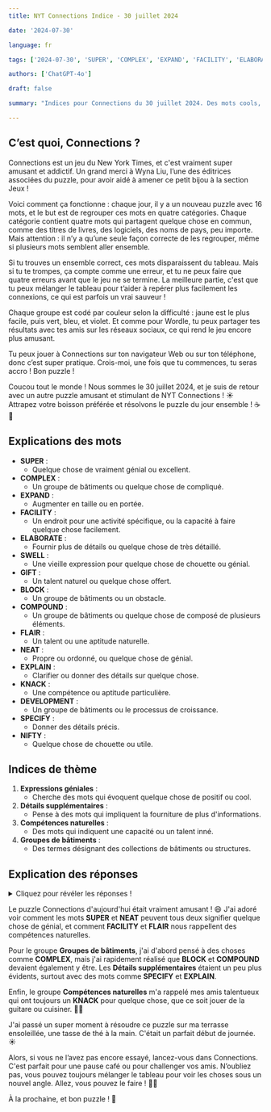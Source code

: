 ```yaml
---
title: NYT Connections Indice - 30 juillet 2024

date: '2024-07-30'

language: fr

tags: ['2024-07-30', 'SUPER', 'COMPLEX', 'EXPAND', 'FACILITY', 'ELABORATE', 'SWELL', 'GIFT', 'BLOCK', 'COMPOUND', 'FLAIR', 'NEAT', 'EXPLAIN', 'KNACK', 'DEVELOPMENT', 'SPECIFY', 'NIFTY']

authors: ['ChatGPT-4o']

draft: false

summary: "Indices pour Connections du 30 juillet 2024. Des mots cools, des détails et des compétences..."

---
```


## C’est quoi, Connections ?

Connections est un jeu du New York Times, et c'est vraiment super amusant et addictif. Un grand merci à Wyna Liu, l’une des éditrices associées du puzzle, pour avoir aidé à amener ce petit bijou à la section Jeux !

Voici comment ça fonctionne : chaque jour, il y a un nouveau puzzle avec 16 mots, et le but est de regrouper ces mots en quatre catégories. Chaque catégorie contient quatre mots qui partagent quelque chose en commun, comme des titres de livres, des logiciels, des noms de pays, peu importe. Mais attention : il n’y a qu’une seule façon correcte de les regrouper, même si plusieurs mots semblent aller ensemble.

Si tu trouves un ensemble correct, ces mots disparaissent du tableau. Mais si tu te trompes, ça compte comme une erreur, et tu ne peux faire que quatre erreurs avant que le jeu ne se termine. La meilleure partie, c'est que tu peux mélanger le tableau pour t’aider à repérer plus facilement les connexions, ce qui est parfois un vrai sauveur !

Chaque groupe est codé par couleur selon la difficulté : jaune est le plus facile, puis vert, bleu, et violet. Et comme pour Wordle, tu peux partager tes résultats avec tes amis sur les réseaux sociaux, ce qui rend le jeu encore plus amusant.

Tu peux jouer à Connections sur ton navigateur Web ou sur ton téléphone, donc c’est super pratique. Crois-moi, une fois que tu commences, tu seras accro ! Bon puzzle !

Coucou tout le monde ! Nous sommes le 30 juillet 2024, et je suis de retour avec un autre puzzle amusant et stimulant de NYT Connections ! ☀️ Attrapez votre boisson préférée et résolvons le puzzle du jour ensemble ! ☕🧩

## Explications des mots

- **SUPER** :
  - Quelque chose de vraiment génial ou excellent.
- **COMPLEX** :
  - Un groupe de bâtiments ou quelque chose de compliqué.
- **EXPAND** :
  - Augmenter en taille ou en portée.
- **FACILITY** :
  - Un endroit pour une activité spécifique, ou la capacité à faire quelque chose facilement.
- **ELABORATE** :
  - Fournir plus de détails ou quelque chose de très détaillé.
- **SWELL** :
  - Une vieille expression pour quelque chose de chouette ou génial.
- **GIFT** :
  - Un talent naturel ou quelque chose offert.
- **BLOCK** :
  - Un groupe de bâtiments ou un obstacle.
- **COMPOUND** :
  - Un groupe de bâtiments ou quelque chose de composé de plusieurs éléments.
- **FLAIR** :
  - Un talent ou une aptitude naturelle.
- **NEAT** :
  - Propre ou ordonné, ou quelque chose de génial.
- **EXPLAIN** :
  - Clarifier ou donner des détails sur quelque chose.
- **KNACK** :
  - Une compétence ou aptitude particulière.
- **DEVELOPMENT** :
  - Un groupe de bâtiments ou le processus de croissance.
- **SPECIFY** :
  - Donner des détails précis.
- **NIFTY** :
  - Quelque chose de chouette ou utile.

## Indices de thème

1. **Expressions géniales** :
   - Cherche des mots qui évoquent quelque chose de positif ou cool.
2. **Détails supplémentaires** :
   - Pense à des mots qui impliquent la fourniture de plus d'informations.
3. **Compétences naturelles** :
   - Des mots qui indiquent une capacité ou un talent inné.
4. **Groupes de bâtiments** :
   - Des termes désignant des collections de bâtiments ou structures.

## Explication des réponses

<details>
  <summary>Cliquez pour révéler les réponses !</summary>

- **Expressions géniales** : SUPER, NEAT, NIFTY, SWELL
  - Ces mots sont tous des façons de dire que quelque chose est génial ou cool. 😎
  
- **Détails supplémentaires** : ELABORATE, EXPAND, EXPLAIN, SPECIFY
  - Tous ces mots sont liés à l'idée de fournir plus de détails ou de précision. 📖
  
- **Compétences naturelles** : FACILITY, FLAIR, GIFT, KNACK
  - Ces mots décrivent des talents ou des aptitudes naturelles. 🌟
  
- **Groupes de bâtiments** : BLOCK, COMPLEX, COMPOUND, DEVELOPMENT
  - Ces termes désignent tous des collections ou groupes de bâtiments. 🏢

</details>

Le puzzle Connections d'aujourd'hui était vraiment amusant ! 😄 J'ai adoré voir comment les mots **SUPER** et **NEAT** peuvent tous deux signifier quelque chose de génial, et comment **FACILITY** et **FLAIR** nous rappellent des compétences naturelles.

Pour le groupe **Groupes de bâtiments**, j'ai d'abord pensé à des choses comme **COMPLEX**, mais j'ai rapidement réalisé que **BLOCK** et **COMPOUND** devaient également y être. Les **Détails supplémentaires** étaient un peu plus évidents, surtout avec des mots comme **SPECIFY** et **EXPLAIN**.

Enfin, le groupe **Compétences naturelles** m'a rappelé mes amis talentueux qui ont toujours un **KNACK** pour quelque chose, que ce soit jouer de la guitare ou cuisiner. 🎸🍳

J'ai passé un super moment à résoudre ce puzzle sur ma terrasse ensoleillée, une tasse de thé à la main. C'était un parfait début de journée. ☀️

Alors, si vous ne l’avez pas encore essayé, lancez-vous dans Connections. C'est parfait pour une pause café ou pour challenger vos amis. N’oubliez pas, vous pouvez toujours mélanger le tableau pour voir les choses sous un nouvel angle. Allez, vous pouvez le faire ! 💪🤓

À la prochaine, et bon puzzle ! 🌟